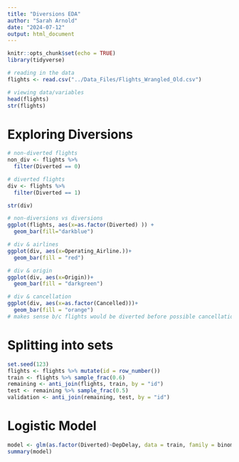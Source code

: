---
title: "Diversions EDA"
author: "Sarah Arnold"
date: "2024-07-12"
output: html_document
---

```{r setup, include=FALSE}
knitr::opts_chunk$set(echo = TRUE)
library(tidyverse)
```

```{r}
# reading in the data 
flights <- read.csv("../Data_Files/Flights_Wrangled_Old.csv")
```

```{r}
# viewing data/variables 
head(flights)
str(flights)
```

# Exploring Diversions
```{r}
# non-diverted flights 
non_div <- flights %>%
  filter(Diverted == 0)

# diverted flights
div <- flights %>% 
  filter(Diverted == 1)

str(div)
```

```{r}
# non-diversions vs diversions
ggplot(flights, aes(x=as.factor(Diverted) )) +
  geom_bar(fill="darkblue")
```

```{r}
# div & airlines 
ggplot(div, aes(x=Operating_Airline.))+ 
  geom_bar(fill = "red")
```

```{r}
# div & origin 
ggplot(div, aes(x=Origin))+ 
  geom_bar(fill = "darkgreen")
```

```{r}
# div & cancellation
ggplot(div, aes(x=as.factor(Cancelled)))+ 
  geom_bar(fill = "orange") 
# makes sense b/c flights would be diverted before possible cancellation ? 
```

# Splitting into sets
```{r}
set.seed(123)
flights <- flights %>% mutate(id = row_number())
train <- flights %>% sample_frac(0.6)
remaining <- anti_join(flights, train, by = "id")
test <- remaining %>% sample_frac(0.5)
validation <- anti_join(remaining, test, by = "id")
```

# Logistic Model
```{r}
model <- glm(as.factor(Diverted)~DepDelay, data = train, family = binomial)
summary(model)
```
